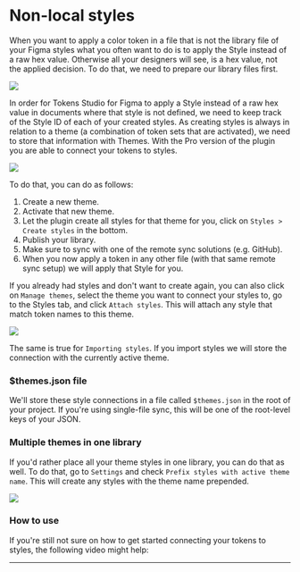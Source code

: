 # Non-local styles

When you want to apply a color token in a file that is not the library file of your Figma styles what you often want to do is to apply the Style instead of a raw hex value. Otherwise all your designers will see, is a hex value, not the applied decision. To do that, we need to prepare our library files first.

![](/non-local-styles/preview.png)


In order for Tokens Studio for Figma to apply a Style instead of a raw hex value in documents where that style is not defined, we need to keep track of the Style ID of each of your created styles. As creating styles is always in relation to a theme (a combination of token sets that are activated), we need to store that information with Themes. With the Pro version of the plugin you are able to connect your tokens to styles.

![](/non-local-styles/manage-themes-modal.png)

To do that, you can do as follows:

1. Create a new theme.
2. Activate that new theme.
3. Let the plugin create all styles for that theme for you, click on `Styles > Create styles` in the bottom.
4. Publish your library.
5. Make sure to sync with one of the remote sync solutions (e.g. GitHub).
6. When you now apply a token in any other file (with that same remote sync setup) we will apply that Style for you.


If you already had styles and don't want to create again, you can also click on `Manage themes`, select the theme you want to connect your styles to, go to the Styles tab, and click `Attach styles`. This will attach any style that match token names to this theme.

![](/non-local-styles/themes-styles-tab.png)

The same is true for `Importing styles`. If you import styles we will store the connection with the currently active theme.

### $themes.json file

We'll store these style connections in a file called `$themes.json` in the root of your project. If you're using single-file sync, this will be one of the root-level keys of your JSON.


### Multiple themes in one library

If you'd rather place all your theme styles in one library, you can do that as well. To do that, go to `Settings` and check `Prefix styles with active theme name`. This will create any styles with the theme name prepended.

![](/non-local-styles/settings.png)


### How to use

If you're still not sure on how to get started connecting your tokens to styles, the following video might help:

---



<ReactPlayer
  muted
  playsinline
  width="100%"
  height="auto"
  loop
  playing
  controls
  url="/nonlocalstyles.mp4"
/>